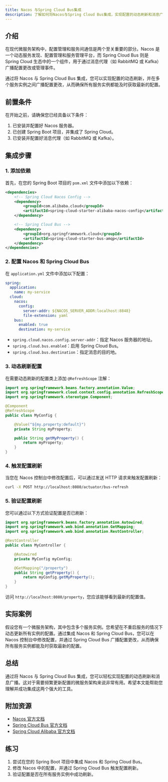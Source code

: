 ```yaml
---
title: Nacos 与Spring Cloud Bus集成
description: 了解如何将Nacos与Spring Cloud Bus集成，实现配置的动态刷新和消息广播。
---
```


## 介绍

在现代微服务架构中，配置管理和服务间通信是两个至关重要的部分。Nacos 是一个动态服务发现、配置管理和服务管理平台，而 Spring Cloud Bus 则是 Spring Cloud 生态中的一个组件，用于通过消息代理（如 RabbitMQ 或 Kafka）广播配置更改或管理事件。

通过将 Nacos 与 Spring Cloud Bus 集成，您可以实现配置的动态刷新，并在多个服务实例之间广播配置更改，从而确保所有服务实例都能及时获取最新的配置。

## 前置条件

在开始之前，请确保您已经具备以下条件：

1. 已安装并配置好 Nacos 服务器。
2. 已创建 Spring Boot 项目，并集成了 Spring Cloud。
3. 已安装并配置好消息代理（如 RabbitMQ 或 Kafka）。

## 集成步骤

### 1. 添加依赖

首先，在您的 Spring Boot 项目的 `pom.xml` 文件中添加以下依赖：

```xml
<dependencies>
    <!-- Spring Cloud Nacos Config -->
    <dependency>
        <groupId>com.alibaba.cloud</groupId>
        <artifactId>spring-cloud-starter-alibaba-nacos-config</artifactId>
    </dependency>

    <!-- Spring Cloud Bus -->
    <dependency>
        <groupId>org.springframework.cloud</groupId>
        <artifactId>spring-cloud-starter-bus-amqp</artifactId>
    </dependency>
</dependencies>
```

### 2. 配置 Nacos 和 Spring Cloud Bus

在 `application.yml` 文件中添加以下配置：

```yaml
spring:
  application:
    name: my-service
  cloud:
    nacos:
      config:
        server-addr: ${NACOS_SERVER_ADDR:localhost:8848}
        file-extension: yaml
    bus:
      enabled: true
      destination: my-service
```

- `spring.cloud.nacos.config.server-addr`：指定 Nacos 服务器的地址。
- `spring.cloud.bus.enabled`：启用 Spring Cloud Bus。
- `spring.cloud.bus.destination`：指定消息的目的地。

### 3. 动态刷新配置

在需要动态刷新的配置类上添加 `@RefreshScope` 注解：

```java
import org.springframework.beans.factory.annotation.Value;
import org.springframework.cloud.context.config.annotation.RefreshScope;
import org.springframework.stereotype.Component;

@Component
@RefreshScope
public class MyConfig {

    @Value("${my.property:default}")
    private String myProperty;

    public String getMyProperty() {
        return myProperty;
    }
}
```

### 4. 触发配置刷新

当您在 Nacos 控制台中修改配置后，可以通过发送 HTTP 请求来触发配置刷新：

```bash
curl -X POST http://localhost:8080/actuator/bus-refresh
```

### 5. 验证配置刷新

您可以通过以下方式验证配置是否已刷新：

```java
import org.springframework.beans.factory.annotation.Autowired;
import org.springframework.web.bind.annotation.GetMapping;
import org.springframework.web.bind.annotation.RestController;

@RestController
public class MyController {

    @Autowired
    private MyConfig myConfig;

    @GetMapping("/property")
    public String getProperty() {
        return myConfig.getMyProperty();
    }
}
```

访问 `http://localhost:8080/property`，您应该能够看到最新的配置值。

## 实际案例

假设您有一个微服务架构，其中包含多个服务实例。您希望在不重启服务的情况下动态更新所有实例的配置。通过集成 Nacos 和 Spring Cloud Bus，您可以在 Nacos 控制台中修改配置，并通过 Spring Cloud Bus 广播配置更改，从而确保所有服务实例都能及时获取最新的配置。

## 总结

通过将 Nacos 与 Spring Cloud Bus 集成，您可以轻松实现配置的动态刷新和消息广播。这对于需要频繁更新配置的微服务架构来说非常有用。希望本文能帮助您理解并成功集成这两个强大的工具。

## 附加资源

- [Nacos 官方文档](https://nacos.io/zh-cn/docs/what-is-nacos.html)
- [Spring Cloud Bus 官方文档](https://spring.io/projects/spring-cloud-bus)
- [Spring Cloud Alibaba 官方文档](https://github.com/alibaba/spring-cloud-alibaba)

## 练习

1. 尝试在您的 Spring Boot 项目中集成 Nacos 和 Spring Cloud Bus。
2. 修改 Nacos 中的配置，并通过 Spring Cloud Bus 触发配置刷新。
3. 验证配置是否在所有服务实例中成功刷新。
